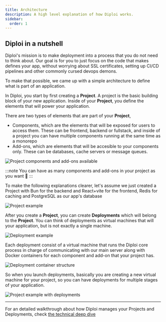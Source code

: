 ```yaml
---
title: Architecture
description: A high level explanation of how Diploi works.
sidebar:
  order: 1
---
```




## Diploi in a nutshell

Diploi's mission is to make deployment into a process that you do not need to think about. Our goal is for you to just focus on the code that makes defines your app, without worrying about SSL certificates, setting up CI/CD pipelines and other commonly cursed devops demons.

To make that possible, we came up with a simple architecture to define what is part of an application.

In Diploi, you start by first creating a **Project**. A project is the basic building block of your new application. Inside of your **Project**, you define the elements that will power your application.

There are two types of elements that are part of your **Project**,
- Components, which are the elements that will be exposed for users to access them. These can be frontend, backend or fullstack, and inside of a project you can have multiple components running at the same time as a monorepo
- Add-ons, which are elements that will be accesible to your components only. These can be databases, cache servers or message queues.

<Image src={ProjectStructure} alt='Project components and add-ons available'/>

:::note
You can have as many components and add-ons in your project as you want 🙂
:::

To make the following explanations clearer, let's assume we just created a Project with Bun for the backend and React+vite for the frontend, Redis for caching and PostgreSQL as our app's database

<Image src={ProjectExample} alt='Project example'/>

After you create a **Project**, you can create **Deployments** which will belong to the **Project**. You can think of deployments as virtual machines that will your application, but is not exactly a single machine.

<Image src={DeploymentExample} alt='Deployment example'/>

Each deployment consist of a virtual machine that runs the Diploi core process in charge of communicating with our main server along with Docker containers for each component and add-on that your project has.

<Image src={DeploymentContainers} alt='Deployment container structure'/>

So when you launch deployments, basically you are creating a new virtual machine for your project, so you can have deployments for multiple stages of your application.

<Image src={ProjectExampleWithDeployments} alt='Project example with deployments'/>

***

For an detailed walkthrough about how Diploi manages your Projects and Deployments, check [the technical deep dive](/guides/technical-deep-dive)

<ContactInfo/>